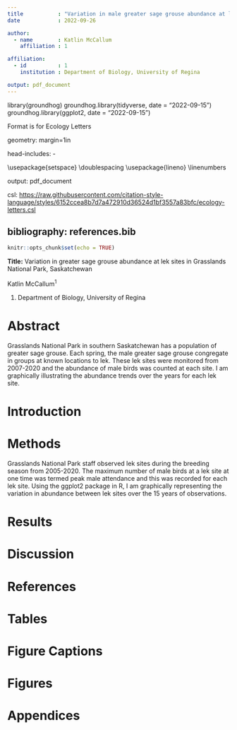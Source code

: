 ```yaml
---
title           : "Variation in male greater sage grouse abundance at lek sites in Grasslands National Park, Saskatchewan"
date            : 2022-09-26

author: 
  - name        : Katlin McCallum
    affiliation : 1

affiliation:
  - id          : 1
    institution : Department of Biology, University of Regina

output: pdf_document
---
```




library(groundhog) 
groundhog.library(tidyverse, date = "2022-09-15") groundhog.library(ggplot2, date = "2022-09-15")

Format is for Ecology Letters

geometry: margin=1in

head-includes: -

\\usepackage{setspace} \\doublespacing \\usepackage{lineno} \\linenumbers

output: pdf_document

csl: <https://raw.githubusercontent.com/citation-style-language/styles/6152ccea8b7d7a472910d36524d1bf3557a83bfc/ecology-letters.csl>

## bibliography: references.bib

```r
knitr::opts_chunk$set(echo = TRUE)
```

**Title:** Variation in greater sage grouse abundance at lek sites in Grasslands National Park, Saskatchewan

Katlin McCallum^1^

1.  Department of Biology, University of Regina

# Abstract

Grasslands National Park in southern Saskatchewan has a population of greater sage grouse. Each spring, the male greater sage grouse congregate in groups at known locations to lek. These lek sites were monitored from 2007-2020 and the abundance of male birds was counted at each site. I am graphically illustrating the abundance trends over the years for each lek site.

# Introduction

# Methods

Grasslands National Park staff observed lek sites during the breeding season from 2005-2020. The maximum number of male birds at a lek site at one time was termed peak male attendance and this was recorded for each lek site. Using the ggplot2 package in R, I am graphically representing the variation in abundance between lek sites over the 15 years of observations.

# Results

# Discussion

# References

# Tables

# Figure Captions

# Figures

# Appendices
